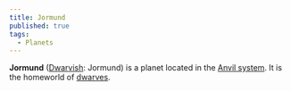 ```yaml
---
title: Jormund
published: true
tags:
  - Planets
---
```


**Jormund** ([Dwarvish](/compendium/Dwarvish): <span className="font-dwarvish">Jormund</span>) is a planet located in the [Anvil system](/compendium/Anvil). It is the homeworld of [dwarves](/compendium/Dwarf).
